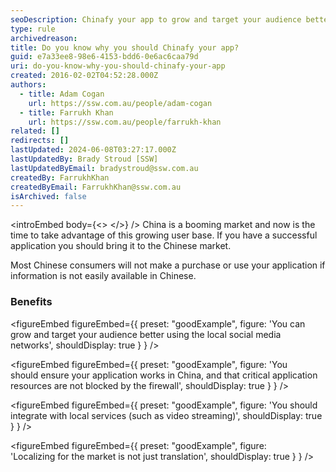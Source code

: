 ```yaml
---
seoDescription: Chinafy your app to grow and target your audience better using local social media networks, ensure application resources are not blocked by China's firewall, integrate with local services, and localize for market nuances beyond translation.
type: rule
archivedreason:
title: Do you know why you should Chinafy your app?
guid: e7a33ee8-98e6-4153-bdd6-0e6ac6caa79d
uri: do-you-know-why-you-should-chinafy-your-app
created: 2016-02-02T04:52:28.000Z
authors:
  - title: Adam Cogan
    url: https://ssw.com.au/people/adam-cogan
  - title: Farrukh Khan
    url: https://ssw.com.au/people/farrukh-khan
related: []
redirects: []
lastUpdated: 2024-06-08T03:27:17.000Z
lastUpdatedBy: Brady Stroud [SSW]
lastUpdatedByEmail: bradystroud@ssw.com.au
createdBy: FarrukhKhan
createdByEmail: FarrukhKhan@ssw.com.au
isArchived: false
---
```


<introEmbed
  body={<>
<introYoutube url="https://www.youtube.com/embed/-FvYcZ70VHY" description="" />
  </>}
/>
China is a booming market and now is the time to take advantage of this growing user base. If you have a successful application you should bring it to the Chinese market.

Most Chinese consumers will not make a purchase or use your application if information is not easily available in Chinese.

### Benefits

<figureEmbed figureEmbed={{
  preset: "goodExample",
  figure: 'You can grow and target your audience better using the local social media networks',
  shouldDisplay: true
} } />


<figureEmbed figureEmbed={{
  preset: "goodExample",
  figure: 'You should ensure your application works in China, and that critical application resources are not blocked by the firewall',
  shouldDisplay: true
} } />


<figureEmbed figureEmbed={{
  preset: "goodExample",
  figure: 'You should integrate with local services (such as video streaming)',
  shouldDisplay: true
} } />


<figureEmbed figureEmbed={{
  preset: "goodExample",
  figure: 'Localizing for the market is not just translation',
  shouldDisplay: true
} } />

